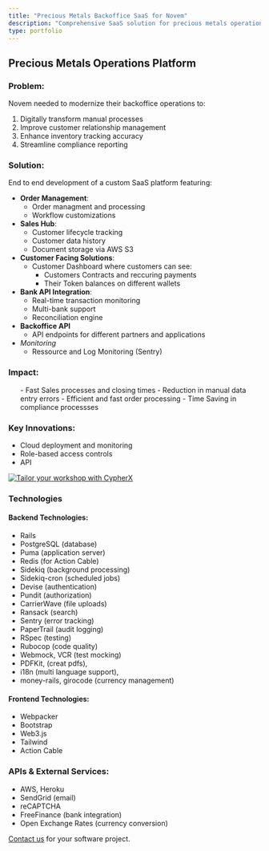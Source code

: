 ```yaml
---
title: "Precious Metals Backoffice SaaS for Novem"
description: "Comprehensive SaaS solution for precious metals operations"
type: portfolio
---
```



## Precious Metals Operations Platform

### Problem:
Novem needed to modernize their backoffice operations to:
1. Digitally transform manual processes
2. Improve customer relationship management
3. Enhance inventory tracking accuracy
4. Streamline compliance reporting

### Solution:
End to end development of a custom SaaS platform featuring:
- **Order Management**:
  - Order managment and processing
  - Workflow customizations
- **Sales Hub**:
  - Customer lifecycle tracking
  - Customer data history
  - Document storage via AWS S3
- **Customer Facing Solutions**:
  - Customer Dashboard where customers can see:
    - Customers Contracts and reccuring payments
    - Their Token balances on different wallets
- **Bank API Integration**:
  - Real-time transaction monitoring
  - Multi-bank support
  - Reconciliation engine
- **Backoffice API**
    - API endpoints for different partners and applications
- *Monitoring*
  - Ressource and Log Monitoring (Sentry)

### Impact:
<ul className="impact-list">
- Fast Sales processes and closing times 
- Reduction in manual data entry errors
- Efficient and fast order processing 
- Time Saving in compliance processses
</ul>

### Key Innovations:
- Cloud deployment and monitoring
- Role-based access controls
- API

<a href="https://calendly.com/selim_cypherx_tech" target="_blank" rel="noopener noreferrer">
<img 
  src="/images/connect_business_create_software.svg" 
  alt="Tailor your workshop with CypherX" 
  style={{ width: '100%', borderRadius: '12px', margin: '2rem 0' }} 
/>
</a>

### Technologies

#### Backend Technologies:

- Rails
- PostgreSQL (database)
- Puma (application server)
- Redis (for Action Cable)
- Sidekiq (background processing)
- Sidekiq-cron (scheduled jobs)
- Devise (authentication)
- Pundit (authorization)
- CarrierWave (file uploads)
- Ransack (search)
- Sentry (error tracking)
- PaperTrail (audit logging)
- RSpec (testing)
- Rubocop (code quality)
- Webmock, VCR (test mocking)
- PDFKit, (creat pdfs), 
- i18n (multi language support), 
- money-rails, girocode (currency management)


#### Frontend Technologies:

- Webpacker 
- Bootstrap
- Web3.js
- Tailwind
- Action Cable

### APIs & External Services:

- AWS, Heroku
- SendGrid (email)
- reCAPTCHA
- FreeFinance (bank integration)
- Open Exchange Rates (currency conversion)


[Contact us](/contact) for your software project.

